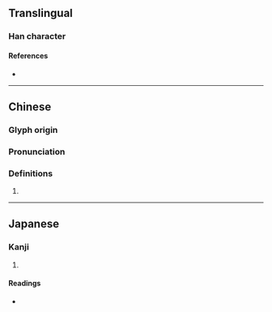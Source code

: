 {{character info/new}}
==Translingual==

===Han character===
{{Han char|rn=50|rad=巾|as=08|sn=11|four=43253|canj=LBII|ids=⿰巾戔}}

====References====
* {{Han ref|kx=0332.230|dkj=08943|dj=0638.210|hdz=10743.090|uh=5E34|ud=24116|bh=D546|bd=54598}}

----

==Chinese==
{{zh-forms}}

===Glyph origin===
{{Han etym}}

===Pronunciation===
{{zh-pron
|m=sàn
|c=zin1,zin2
|pos=}}

===Definitions===
{{zh-hanzi}}

# {{rfdef|zh}}

----

==Japanese==

===Kanji===
{{ja-kanji|grade=|rs=巾08}}

# {{rfdef|ja|sort=巾08}}

====Readings====
* {{ja-readings|on=[[さつ]] (satsu), [[せち]] (sechi), [[さん]] (san), [[ざん]] (zan), [[せん]] (sen), [[さい]] (sai)|kun=[[えりあて]] (eriate), [[むなかけ]] (munakake), [[むつき]] (mutsuki)}}